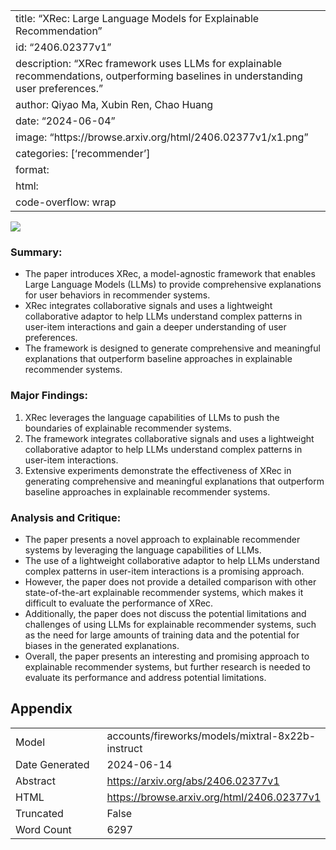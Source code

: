
---
title: "XRec: Large Language Models for Explainable Recommendation"
id: "2406.02377v1"
description: "XRec framework uses LLMs for explainable recommendations, outperforming baselines in understanding user preferences."
author: Qiyao Ma, Xubin Ren, Chao Huang
date: "2024-06-04"
image: "https://browse.arxiv.org/html/2406.02377v1/x1.png"
categories: ['recommender']
format:
  html:
    code-overflow: wrap
---

![](https://browse.arxiv.org/html/2406.02377v1/x1.png)

### Summary:

- The paper introduces XRec, a model-agnostic framework that enables Large Language Models (LLMs) to provide comprehensive explanations for user behaviors in recommender systems.
- XRec integrates collaborative signals and uses a lightweight collaborative adaptor to help LLMs understand complex patterns in user-item interactions and gain a deeper understanding of user preferences.
- The framework is designed to generate comprehensive and meaningful explanations that outperform baseline approaches in explainable recommender systems.

### Major Findings:

1. XRec leverages the language capabilities of LLMs to push the boundaries of explainable recommender systems.
2. The framework integrates collaborative signals and uses a lightweight collaborative adaptor to help LLMs understand complex patterns in user-item interactions.
3. Extensive experiments demonstrate the effectiveness of XRec in generating comprehensive and meaningful explanations that outperform baseline approaches in explainable recommender systems.

### Analysis and Critique:

- The paper presents a novel approach to explainable recommender systems by leveraging the language capabilities of LLMs.
- The use of a lightweight collaborative adaptor to help LLMs understand complex patterns in user-item interactions is a promising approach.
- However, the paper does not provide a detailed comparison with other state-of-the-art explainable recommender systems, which makes it difficult to evaluate the performance of XRec.
- Additionally, the paper does not discuss the potential limitations and challenges of using LLMs for explainable recommender systems, such as the need for large amounts of training data and the potential for biases in the generated explanations.
- Overall, the paper presents an interesting and promising approach to explainable recommender systems, but further research is needed to evaluate its performance and address potential limitations.

## Appendix

|          |          |
|----------|----------|
| Model     | accounts/fireworks/models/mixtral-8x22b-instruct       |
| Date Generated     | 2024-06-14       |
| Abstract | [https://arxiv.org/abs/2406.02377v1](https://arxiv.org/abs/2406.02377v1)        |
| HTML     | [https://browse.arxiv.org/html/2406.02377v1](https://browse.arxiv.org/html/2406.02377v1)       |
| Truncated       | False       |
| Word Count       | 6297       |
